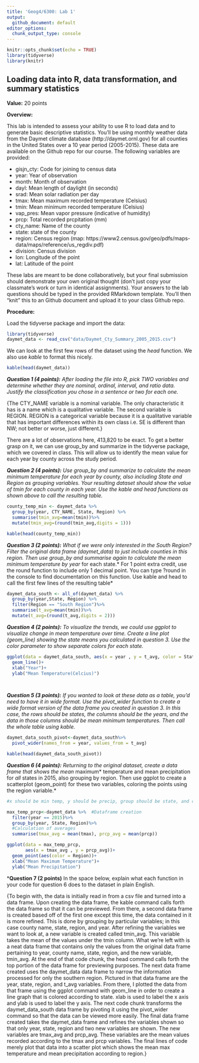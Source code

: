 ```yaml
---
title: 'Geog4/6300: Lab 1'
output:
  github_document: default
editor_options: 
  chunk_output_type: console
---
```


```r
knitr::opts_chunk$set(echo = TRUE)
library(tidyverse)
library(knitr)
```

## Loading data into R, data transformation, and summary statistics

**Value:** 20 points

**Overview:**

This lab is intended to assess your ability to use R to load data and to generate basic descriptive statistics. You'll be using monthly weather data from the Daymet climate database (http://daymet.ornl.gov) for all counties in the United States over a 10 year period (2005-2015). These data are available on the Github repo for our course. The following  variables are provided:

* gisjn_cty: Code for joining to census data
* year: Year of observation
* month: Month of observation
* dayl: Mean length of daylight (in seconds)
* srad: Mean solar radiation per day
* tmax: Mean maximum recorded temperature (Celsius)
* tmin: Mean minimum recorded temperature (Celsius)
* vap_pres: Mean vapor pressure (indicative of humidity)
* prcp: Total recorded prcpitation (mm)
* cty_name: Name of the county
* state: state of the county
* region: Census region (map: https://www2.census.gov/geo/pdfs/maps-data/maps/reference/us_regdiv.pdf)
* division: Census division
* lon: Longitude of the point
* lat: Latitude of the point

These labs are meant to be done collaboratively, but your final submission should demonstrate your own original thought (don’t just copy your classmate’s work or turn in identical assignments). Your answers to the lab questions should be typed in the provided RMarkdown template. You'll then "knit" this to an Github document and upload it to your class Github repo.

**Procedure:**

Load the tidyverse package and import the data: 

```r
library(tidyverse)
daymet_data <- read_csv("data/Daymet_Cty_Summary_2005_2015.csv")
```

We can look at the first few rows of the dataset using the *head* function. We also use *kable* to format this nicely.

```r
kable(head(daymet_data))
```

***Question 1 (4 points):** After loading the file into R, pick TWO variables and determine whether they are nominal, ordinal, interval, and ratio data. Justify the classification you chose in a sentence or two for each one.*

{The CTY_NAME variable is a nominal variable. The only characteristic it has is a name which is a qualitative variable. The second variable is REGION. REGION is a categorical variable because it is a qualitative variable that has important differences within its own class i.e. SE is different than NW; not better or worse, just different.}

There are a lot of observations here, 413,820 to be exact. To get a better grasp on it, we can use group_by and summarize in the tidyverse package, which we covered in class. This will allow us to identify the mean value for each year by county across the study period.

***Question 2 (4 points):** Use group_by and summarize to calculate the mean minimum temperature for each year by county, also including State and Region as grouping variables. Your resulting dataset should show the value of tmin for each county in each year. Use the kable and head functions as shown above to call the resulting table.*

```r
county_temp_min <- daymet_data %>%
  group_by(year, CTY_NAME, State, Region) %>%
  summarise(tmin_avg=mean(tmin))%>%
  mutate(tmin_avg=(round(tmin_avg,digits = 1)))

kable(head(county_temp_min))
```

***Question 3 (2 points):** What if we were only interested in the South Region? Filter the original data frame (daymet_data) to just include counties in this region. Then use group_by and summarise again to calculate the mean minimum temperature by year *for each state.* For 1 point extra credit, use the round function to include only 1 decimal point. You can type ?round in the console to find documentation on this function. Use kable and head to call the first few lines of the resulting table*

```r
daymet_data_south <- all_of(daymet_data) %>%
  group_by(year,State, Region) %>%
  filter(Region == "South Region")%>%
  summarise(t_avg=mean(tmin))%>%
  mutate(t_avg=(round(t_avg,digits = 2)))
```


***Question 4 (2 points):** To visualize the trends, we could use ggplot to visualize change in mean temperature over time. Create a line plot (geom_line) showing the state means you calculated in question 3. Use the color parameter to show separate colors for each state.*

```r
ggplot(data = daymet_data_south, aes(x = year , y = t_avg, color = State ))+
  geom_line()+
  xlab("Year")+
  ylab("Mean Temperature(Celcius)")

  
```


***Question 5 (3 points):** If you wanted to look at these data as a table, you'd need to have it in wide format. Use the pivot_wider function to create a wide format version of the data frame you created in question 3. In this case, the rows should be states, the columns should be the years, and the data in those columns should be mean minimum temperatures. Then call the whole table using kable.*

```r
daymet_data_south_pivot<-daymet_data_south%>%
  pivot_wider(names_from = year, values_from = t_avg)

kable(head(daymet_data_south_pivot))
```


***Question 6 (4 points):** Returning to the original dataset, create a data frame that shows the mean *maximum* temperature and mean precipitation for *all* states in 2015, also grouping by region. Then use ggplot to create a scatterplot (geom_point) for these two variables, coloring the points using the region variable.*

```r
#x should be min temp, y should be precip, group should be state, and color should be region

max_temp_prcp<-daymet_data %>%  #Dataframe creation
  filter(year == 2015)%>%
  group_by(year, State, Region)%>%
  #Calculation of averages
  summarise(tmax_avg = mean(tmax), prcp_avg = mean(prcp))

ggplot(data = max_temp_prcp, 
       aes(x = tmax_avg , y = prcp_avg))+
  geom_point(aes(color = Region))+
  xlab("Mean Maximum Temperature")+
  ylab("Mean Precipitation")
```

***Question 7 (2 points)** In the space below, explain what each function in your code for question 6 does to the dataset in plain English. 

{To begin with, the data is initially read in from a csv file and turned into a data frame. Upon creating the data frame, the kable command calls forth the data frame so that it can be previewed. From there, a second data frame is created based off of the first one except this time, the data contained in it is more refined. This is done by grouping by particular variables; in this case county name, state, region, and year. After refining the variables we want to look at, a new variable is created called tmin_avg. This variable takes the mean of the values under the tmin column. What we're left with is a neat data frame that contains only the values from the original data frame pertaining to year, county name, state, region, and the new variable, tmin_avg. At the end of that code chunk, the head command calls forth the top portion of the data frame for previewing purposes. The next data frame created uses the daymet_data data frame to narrow the information processed for only the southern region. Pictured in that data frame are the year, state, region, and t_avg variables. From there, I plotted the data from that frame using the ggplot command with geom_line in order to create a line graph that is colored according to state. xlab is used to label the x axis and ylab is used to label the y axis. The next code chunk transforms the daymet_data_south data frame by pivoting it using the pivot_wider command so that the data can be viewed more easily. The final data frame created takes the daymet_data frame and refines the variables shown so that only year, state, region and two new variables are shown. The new variables are tmax_avg and prcp_avg. These variables are the mean values recorded according to the tmax and prcp variables. The final lines of code merely plot that data into a scatter plot which shows the mean max temperature and mean precipitation according to region.}